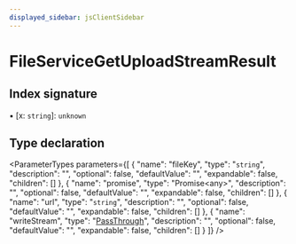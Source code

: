```yaml
---
displayed_sidebar: jsClientSidebar
---
```



# FileServiceGetUploadStreamResult

## Index signature

▪ [x: `string`]: `unknown`

## Type declaration

<ParameterTypes parameters={[
  {
    "name": "fileKey",
    "type": "`string`",
    "description": "",
    "optional": false,
    "defaultValue": "",
    "expandable": false,
    "children": []
  },
  {
    "name": "promise",
    "type": "Promise&#60;any&#62;",
    "description": "",
    "optional": false,
    "defaultValue": "",
    "expandable": false,
    "children": []
  },
  {
    "name": "url",
    "type": "`string`",
    "description": "",
    "optional": false,
    "defaultValue": "",
    "expandable": false,
    "children": []
  },
  {
    "name": "writeStream",
    "type": "[PassThrough](../classes/internal.PassThrough.mdx)",
    "description": "",
    "optional": false,
    "defaultValue": "",
    "expandable": false,
    "children": []
  }
]} />

